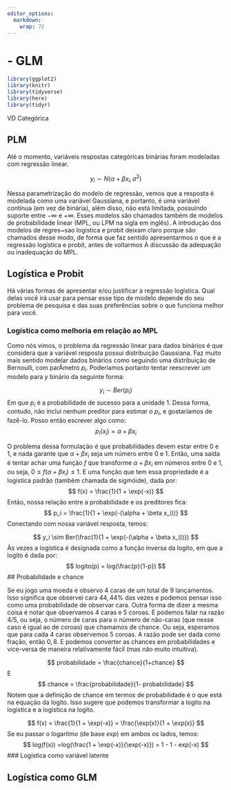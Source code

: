 ```yaml
---
editor_options: 
  markdown: 
    wrap: 72
---
```


# - GLM

```r
library(ggplot2)
library(knitr)
library(tidyverse)
library(here)
library(tidyr)
```

VD Categórica



## PLM

Até o momento, variáveis respostas categóricas binárias foram modeladas com regressão linear. 

$$
y_i \sim N(\alpha + \beta x_i, \sigma^2)
$$

Nessa parametrização do modelo de regressão, vemos que a resposta é modelada como uma variável Gaussiana, e portanto, é uma variável contínua (em vez de binária), além disso, não está limitada, possuindo suporte entre $-\infty$ e $+\infty$. Esses modelos são chamados também de modelos de probabilidade linear (MPL, ou LPM na sigla em inglês). A introdução dos modelos de regres~sao logística e probit deixam claro porque são chamados desse modo, de forma que faz sentido apresentarmos o que é a regressão logística e probit, antes de voltarmos À discussão da adequação ou inadequação do MPL.

## Logística e Probit

Há várias formas de apresentar e/ou justificar a regressão logística. Qual delas você irá usar para pensar esse tipo de modelo depende do seu problema de pesquisa e das suas preferências sobre o que funciona melhor para você.

### Logística como melhoria em relação ao MPL

Como nós vimos, o problema da regressão linear para dados binários é que considera que a variável resposta possui distribuição Gaussiana. Faz muito mais sentido modelar dados binários como seguindo uma distribuição de Bernoulli, com parÂmetro $p_i$. Poderíamos portanto tentar reescrever um modelo para $y$ binário da seguinte forma:

$$
y_i \sim Ber(p_i)
$$
Em que $p_i$ é a probabilidade de sucesso para a unidade $1$. Dessa forma, contudo, não incluí nenhum preditor para estimar o $p_i$, e gostaríamos de fazê-lo. Posso então escrever algo como:
$$
p_i(x_i) = \alpha + \beta x_i
$$

O problema dessa formulação é que probabilidades devem estar entre $0$ e $1$, e nada garante que $\alpha + \beta x_i$ seja um número entre $0$ e $1$. Então, uma saída é tentar achar uma função $f$ que transforme $\alpha + \beta x_i$ em números entre $0$ e $1$, ou seja, $0 \le  f(\alpha + \beta x_i) \le 1$. E uma função que tem essa propriedade é a logística padrão (também chamada de sigmóide), dada por: 
$$
f(x) = \frac{1}{1 + \exp(-x)}
$$
Então, nossa relação entre a probabilidade e os preditores fica:
$$
p_i = \frac{1}{1 + \exp(-(\alpha + \beta x_i))}
$$
Conectando com nossa variável resposta, temos:

$$
y_i \sim Ber(\frac{1}{1 + \exp(-(\alpha + \beta x_i))})
$$
Às vezes a logística é designada como a função inversa da logito, em que a logito é dada por:
$$
logito(p) = log(\frac{p}{1-p})
$$
## Probabilidade e chance

Se eu jogo uma moeda e observo 4 caras de um total de 9 lançamentos. Isso significa que observei cara $44,44\%$ das vezes e podemos pensar isso como uma probabilidade de observar cara. Outra forma de dizer a mesma coisa é notar que observamos $4$ caras e $5$ coroas. E podemos falar na razão $4/5$, ou seja, o número de caras para o número de não-caras (que nesse caso é igual ao de coroas) que chamamos de chance. Ou seja, esperamos que para cada 4 caras observemos 5 coroas. A razão pode ser dada como fração, então $0,8$. E podemos converter as chances em probabilidades e vice-versa de maneira relativamente fácil (mas não muito intuitiva).

$$
probabilidade = \frac{chance}{1+chance}
$$
E 
$$
chance = \frac{probabilidade}{1- probabilidade}
$$
Notem que a definição de chance em termos de probabilidade é o que está na equação da logito. Isso sugere que podemos transformar a logito na logística e a logística na logito.

$$
f(x) = \frac{1}{1 + \exp(-x)} = \frac{\exp(x)}{1 + \exp(x)}
$$
Se eu passar o logaritmo (de base $exp$) em ambos os lados, temos:
$$
log(f(x)) =log(\frac{1 + \exp(-x)}{\exp(-x)}) = 1 - 1 - exp(-x)
$$
### Logística como variável latente

## Logística como GLM
